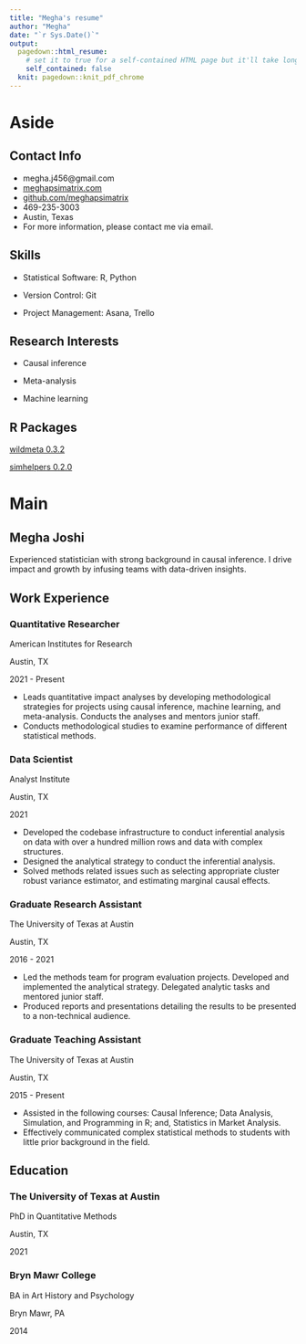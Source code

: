 ```yaml
---
title: "Megha's resume"
author: "Megha"
date: "`r Sys.Date()`"
output:
  pagedown::html_resume:
    # set it to true for a self-contained HTML page but it'll take longer to render
    self_contained: false
  knit: pagedown::knit_pdf_chrome
---
```


Aside
================================================================================





Contact Info {#contact}
--------------------------------------------------------------------------------

- <i class="fa fa-envelope"></i> megha.j456@gmail.com
- <i class="fa fa-globe"></i> [meghapsimatrix.com](https://meghapsimatrix.com/)
- <i class="fa fa-github"></i> [github.com/meghapsimatrix](https://github.com/meghapsimatrix)
- <i class="fa fa-phone"></i> 469-235-3003
- <i class="fa fa-map-marker"></i> Austin, Texas
- For more information, please contact me via email.


Skills  {#skills}
--------------------------------------------------------------------------------

- Statistical Software: R, Python

- Version Control: Git

- Project Management: Asana, Trello


Research Interests {#skills}
-------------------------------------------------------------------------------

- Causal inference

- Meta-analysis

- Machine learning



R Packages {#package}
--------------------------------------------------------------------------------

[wildmeta 0.3.2](https://meghapsimatrix.github.io/wildmeta/)

[simhelpers 0.2.0](https://meghapsimatrix.github.io/simhelpers/index.html)


Main
================================================================================

Megha Joshi {#title}
--------------------------------------------------------------------------------

Experienced statistician with strong background in causal inference. I drive impact and growth by infusing teams with data-driven insights. 

Work Experience {data-icon=laptop}
--------------------------------------------------------------------------------

### Quantitative Researcher

American Institutes for Research

Austin, TX

2021 - Present

- Leads quantitative impact analyses by developing methodological strategies for projects using causal inference, machine learning, and meta-analysis. Conducts the analyses and mentors junior staff.
- Conducts methodological studies to examine performance of different statistical methods.



### Data Scientist

Analyst Institute

Austin, TX

2021 

- Developed the codebase infrastructure to conduct inferential analysis on data with over a hundred million rows and data with complex structures. 
- Designed the analytical strategy to conduct the inferential analysis. 
- Solved methods related issues such as selecting appropriate cluster robust variance estimator, and estimating marginal causal effects.



### Graduate Research Assistant

The University of Texas at Austin 

Austin, TX

2016 - 2021

- Led the methods team for program evaluation projects. Developed and implemented the analytical strategy. Delegated analytic tasks and mentored junior staff.
- Produced reports and presentations detailing the results to be presented to a non-technical audience.
  

### Graduate Teaching Assistant

The University of Texas at Austin

Austin, TX

2015 - Present

- Assisted in the following courses: Causal Inference; Data Analysis, Simulation, and Programming in R; and, Statistics in Market Analysis. 
- Effectively communicated complex statistical methods to students with little prior background in the field. 


Education {data-icon=graduation-cap data-concise=true}
--------------------------------------------------------------------------------

### The University of Texas at Austin

PhD in Quantitative Methods

Austin, TX

2021



### Bryn Mawr College

BA in Art History and Psychology

Bryn Mawr, PA

2014

